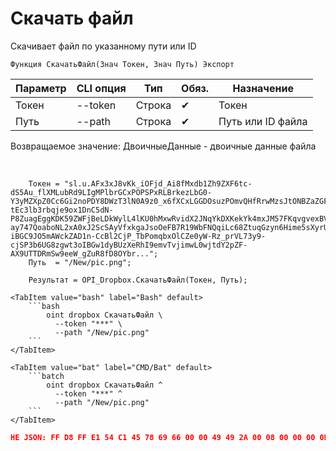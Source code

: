 ﻿---
sidebar_position: 11
description: Скачать файл и другие функции для работы с Dropbox в Открытом пакете интеграций - бесплатной open-source библиотеке интеграций для 1С:Предприятие 8, OneScript и CLI
keywords: [1C, 1С, 1С:Предприятие, 1С:Предприятие 8.3, API, Интеграция, Сервисы, Обмен, OneScript, CLI, Dropbox]
---


# Скачать файл
 Скачивает файл по указанному пути или ID



`Функция СкачатьФайл(Знач Токен, Знач Путь) Экспорт`

  | Параметр | CLI опция | Тип | Обяз. | Назначение |
  |-|-|-|-|-|
  | Токен | --token | Строка | &#x2714; | Токен |
  | Путь | --path | Строка | &#x2714; | Путь или ID файла |

  
  Возвращаемое значение:   ДвоичныеДанные - двоичные данные файла

<br/>




```bsl title="Пример использования для 1С:Предприятие/OneScript"
    Токен = "sl.u.AFx3xJ8vKk_iOFjd_Ai8fMxdb1Zh9ZXF6tc-dS5Au_flXMLubRd9LIgMPlbrGCxPOPSPxRLBrkezLbG0-Y3yMZXpZ0Cc6Gi2noPDY8DWzT3lN0A9z0_x6fXCxLGGDOsuzPOmvQHfRrwMzsJtONBZaZGFE08bvBdNfAkH6nLgOAYyAOEWJHdbwW9PbneOd0DUd6L48Br3yHsk-tEc3lb3rbqje9ox1DnC5dN-P8ZuagEggKDK59ZWFjBeLDkWylL4lKU0hMxwRvidX2JNqYkDXKekYk4mxJM57FKqvgvexBV2B140QS3u0zMd359cAPKdhEwv01DkBZvrS2PdVN-ay747QoaboNL2xA0xJ2ScSAyVfxkgaJsoOeFB7R19WbFNQqiLc68ZtuqGzyn6Hime5sXyrUt9E5trukJ714pVhJsoHUDEw0xk0xtHoeVJfwH6ewi0lw2SZETjMl4rCm9a16Is89bwhEKVv5DK4PHyHJxNuo5aCuGc7EAg1eCBYG2yMlM2bGBEP1Xs2SOvRu_eNw41860qaLJa5DgZg1atGMiKXMPSZ8Qt_GxaG0ALnxOnwee2a28O3Vuc1izUpsIv-iBGC9JO5mAWckZAD1n-CcBl2CjP_TbPomqbxOlCZe0yW-Rz_prVL73y9-cjSP3b6UG8zgwt3oIBGw1dyBUzXeRhI9emvTvjimwL0wjtdY2pZF-AX9UTTDRmSw9eeW_gZuR8fD8OYbr...";
    Путь  = "/New/pic.png";

    Результат = OPI_Dropbox.СкачатьФайл(Токен, Путь);
```
    

 <Tabs>
  
    <TabItem value="bash" label="Bash" default>
        ```bash
            oint dropbox СкачатьФайл \
              --token "***" \
              --path "/New/pic.png"
        ```
    </TabItem>
  
    <TabItem value="bat" label="CMD/Bat" default>
        ```batch
            oint dropbox СкачатьФайл ^
              --token "***" ^
              --path "/New/pic.png"
        ```
    </TabItem>
</Tabs>


```json title="Результат"
НЕ JSON: FF D8 FF E1 54 C1 45 78 69 66 00 00 49 49 2A 00 08 00 00 00 0B 00 0E 01 02 00 20 00 00 00 92 00 00 00 0F 01 02 00 05 00 00 00 B2 00 00 00 10 01 02 00 07 00 00 00 B8 00 00 00 12 01 03 00 01 00…
```
